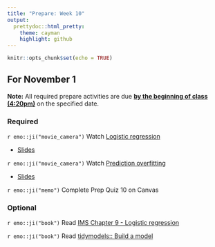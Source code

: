 ```yaml
---
title: "Prepare: Week 10"
output: 
  prettydoc::html_pretty:
    theme: cayman
    highlight: github
---
```


```r
knitr::opts_chunk$set(echo = TRUE)
```


## For November 1

**Note:** All required prepare activities are due **<u>by the beginning of class (4:20pm)</u>** on the specified date.

### Required

`r emo::ji("movie_camera")` Watch [Logistic regression](https://www.youtube.com/watch?v=AidXFYSYfJg)

- [Slides](https://kgfitzgerald.github.io/APU_MATH_250/slides/28-logistic-reg.html)

`r emo::ji("movie_camera")` Watch [Prediction overfitting](https://youtu.be/Qd4lu_Lmwi0)

- [Slides](https://kgfitzgerald.github.io/APU_MATH_250/slides/29-prediction-overfitting.html)

`r emo::ji("memo")` Complete Prep Quiz 10 on Canvas

### Optional 

`r emo::ji("book")` Read [IMS Chapter 9 - Logistic regression](https://openintro-ims.netlify.app/model-logistic.html) 

`r emo::ji("book")` Read [tidymodels:: Build a model](https://www.tidymodels.org/start/models/) 




